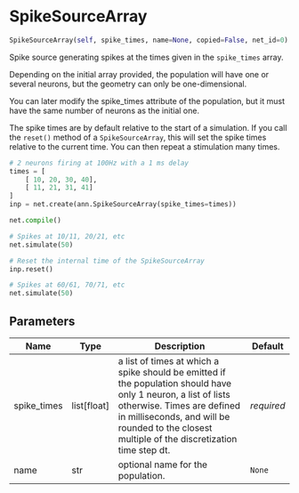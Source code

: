 # SpikeSourceArray { #ANNarchy.inputs.SpikeSourceArray.SpikeSourceArray }

```python
SpikeSourceArray(self, spike_times, name=None, copied=False, net_id=0)
```

Spike source generating spikes at the times given in the `spike_times` array.

Depending on the initial array provided, the population will have one or several neurons, but the geometry can only be one-dimensional.

You can later modify the spike_times attribute of the population, but it must have the same number of neurons as the initial one.

The spike times are by default relative to the start of a simulation.
If you call the ``reset()`` method of a ``SpikeSourceArray``, this will set the spike times relative to the current time.
You can then repeat a stimulation many times.

```python
# 2 neurons firing at 100Hz with a 1 ms delay
times = [
    [ 10, 20, 30, 40],
    [ 11, 21, 31, 41]
]
inp = net.create(ann.SpikeSourceArray(spike_times=times))

net.compile()

# Spikes at 10/11, 20/21, etc
net.simulate(50)

# Reset the internal time of the SpikeSourceArray
inp.reset()

# Spikes at 60/61, 70/71, etc
net.simulate(50)
```

## Parameters {.doc-section .doc-section-parameters}

| Name        | Type          | Description                                                                                                                                                                                                                                   | Default    |
|-------------|---------------|-----------------------------------------------------------------------------------------------------------------------------------------------------------------------------------------------------------------------------------------------|------------|
| spike_times | list\[float\] | a list of times at which a spike should be emitted if the population should have only 1 neuron, a list of lists otherwise. Times are defined in milliseconds, and will be rounded to the closest multiple of the discretization time step dt. | _required_ |
| name        | str           | optional name for the population.                                                                                                                                                                                                             | `None`     |